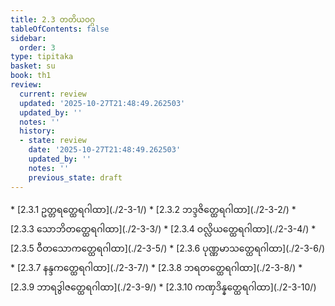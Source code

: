 ```yaml
---
title: 2.3 တတိယဝဂ္ဂ
tableOfContents: false
sidebar:
  order: 3
type: tipitaka
basket: su
book: th1
review:
  current: review
  updated: '2025-10-27T21:48:49.262503'
  updated_by: ''
  notes: ''
  history:
  - state: review
    date: '2025-10-27T21:48:49.262503'
    updated_by: ''
    notes: ''
    previous_state: draft
---
```



<ReviewStatus review={frontmatter.review} showDetails={true} />

<HypothesisAnnotation frontmatter={frontmatter} />

<DynamicBreadcrumb />



<TableOfContents book="th1" section="2.3">
* [2.3.1 ဥတ္တရတ္ထေရဂါထာ](./2-3-1/)
* [2.3.2 ဘဒ္ဒဇိတ္ထေရဂါထာ](./2-3-2/)
* [2.3.3 သောဘိတတ္ထေရဂါထာ](./2-3-3/)
* [2.3.4 ဝလ္လိယတ္ထေရဂါထာ](./2-3-4/)
* [2.3.5 ဝီတသောကတ္ထေရဂါထာ](./2-3-5/)
* [2.3.6 ပုဏ္ဏမာသတ္ထေရဂါထာ](./2-3-6/)
* [2.3.7 နန္ဒကတ္ထေရဂါထာ](./2-3-7/)
* [2.3.8 ဘရတတ္ထေရဂါထာ](./2-3-8/)
* [2.3.9 ဘာရဒွါဇတ္ထေရဂါထာ](./2-3-9/)
* [2.3.10 ကဏှဒိန္နတ္ထေရဂါထာ](./2-3-10/)
</TableOfContents>